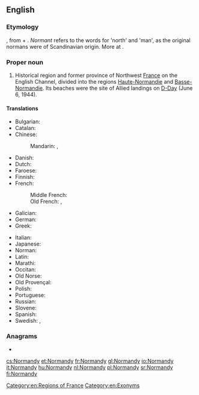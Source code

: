==English==
{{wikipedia}}

===Etymology===
{{etyl|fro|en}} {{m|fro|Normendie}}, from {{m|fro|normant}} + {{m|fro|-ie}}. ''Normant'' refers to the {{etyl|gem|en}} words for 'north' and 'man', as the original normans were of Scandinavian origin. More at {{l|en|Norman}}.

===Proper noun===
{{en-proper noun}}

# {{lb|en|historical}} Historical region and former province of Northwest [[France]] on the English Channel, divided into the regions [[Haute-Normandie]] and [[Basse-Normandie]]. Its beaches were the site of Allied landings on [[D-Day]] (June 6, 1944).

====Translations====
{{trans-top|region of France}}
* Bulgarian: {{t|bg|Нормандия|f|tr=Normándija|sc=Cyrl}}
* Catalan: {{t|ca|Normandia|f}}
* Chinese:
*: Mandarin: {{t+|cmn|諾曼底|sc=Hani}}, {{t+|cmn|诺曼底|tr=Nuòmàndǐ|sc=Hani}}
* Danish: {{t|da|Normandiet}}
* Dutch: {{t|nl|normandie}}
* Faroese: {{t|fo|Norðmandíið|n}}
* Finnish: {{t+|fi|Normandia}}
* French: {{t+|fr|Normandie|f}}
*: Middle French: {{t|frm|Normendie}}
*: Old French: {{t|fro|Normandie}}, {{t|fro|Normendie}}
* Galician: {{t+|gl|Normandía|f}}
* German: {{t+|de|Normandie|f}}
* Greek: {{t|el|Νορμανδία|f}}
{{trans-mid}}
* Italian: {{t+|it|Normandia|f}}
* Japanese: {{t|ja|ノルマンディー|tr=Norumandī|sc=Jpan}}
* Norman: {{t|nrf|Nouormandie|f}}
* Latin: {{t|la|Normannia|f}}
* Marathi: {{t|mr|नॉर्मंडी|tr=nǒrmaṃḍī|sc=Deva}}
* Occitan: {{t|oc|Normandia|f}}
* Old Norse: {{t|non|Norðmandí|n}}
* Old Provençal: {{t|pro|Normandia}}
* Polish: {{t+|pl|Normandia|f}}
* Portuguese: {{t+|pt|Normandia|f}}
* Russian: {{t+|ru|Норма́ндия|f}}
* Slovene: {{t+|sl|Normandíja|f}}
* Spanish: {{t|es|Normandía|f}}
* Swedish: {{t+|sv|Normandie|n}}, {{t|sv|Normandiet|n}}
{{trans-bottom}}

===Anagrams===
* {{l|en|andronym}}

[[Category:en:Regions of France]]
[[Category:en:Exonyms]]

[[cs:Normandy]]
[[et:Normandy]]
[[fr:Normandy]]
[[gl:Normandy]]
[[io:Normandy]]
[[it:Normandy]]
[[hu:Normandy]]
[[nl:Normandy]]
[[pl:Normandy]]
[[sr:Normandy]]
[[fi:Normandy]]